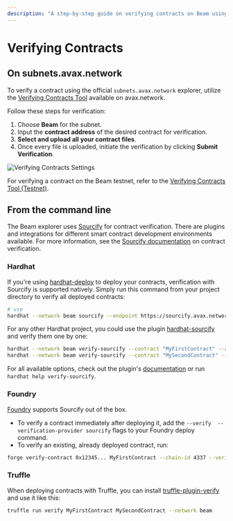 ```yaml
---
description: "A step-by-step guide on verifying contracts on Beam using the official subnets.avax.network explorer."
---
```


# Verifying Contracts

## On subnets.avax.network

To verify a contract using the official `subnets.avax.network` explorer, utilize the [Verifying Contracts Tool](https://subnets.avax.network/tools/manage-contracts/verify/) available on avax.network.

Follow these steps for verification:

1. Choose **Beam** for the subnet.
2. Input the **contract address** of the desired contract for verification.
3. **Select and upload all your contract files**.
4. Once every file is uploaded, initiate the verification by clicking **Submit Verification**.

![Verifying Contracts Settings](/contract-verification-settings.png)

For verifying a contract on the Beam testnet, refer to the [Verifying Contracts Tool (Testnet)](https://subnets-test.avax.network/tools/manage-contracts/verify/).

## From the command line

The Beam explorer uses [Sourcify](https://sourcify.dev) for contract verification. There are plugins and integrations for different smart contract development environments available.
For more information, see the [Sourcify documentation](https://docs.sourcify.dev/docs/how-to-verify) on contract verification.

### Hardhat

If you're using [hardhat-deploy](https://github.com/wighawag/hardhat-deploy) to deploy your contracts, verification with Sourcify is supported natively. Simply run this command from your project directory to verify all deployed contracts:

```bash
# use
hardhat --network beam sourcify --endpoint https://sourcify.avax.network
```

For any other Hardhat project, you could use the plugin [hardhat-sourcify](https://github.com/xtools-at/hardhat-sourcify) and verify them one by one:

```bash
hardhat --network beam verify-sourcify --contract "MyFirstContract" --address 0x12345...
hardhat --network beam verify-sourcify --contract "MySecondContract" --address 0x23456...
```

For all available options, check out the plugin's [documentation](https://github.com/xtools-at/hardhat-sourcify) or run `hardhat help verify-sourcify`.

### Foundry

[Foundry](https://book.getfoundry.sh/) supports Sourcify out of the box.

- To verify a contract immediately after deploying it, add the `--verify  --verification-provider sourcify` flags to your Foundry deploy command.
- To verify an existing, already deployed contract, run:

```bash
forge verify-contract 0x12345... MyFirstContract --chain-id 4337 --verifier sourcify
```

### Truffle

When deploying contracts with Truffle, you can install [truffle-plugin-verify](https://github.com/rkalis/truffle-plugin-verify) and use it like this:

```bash
truffle run verify MyFirstContract MySecondContract --network beam
```
